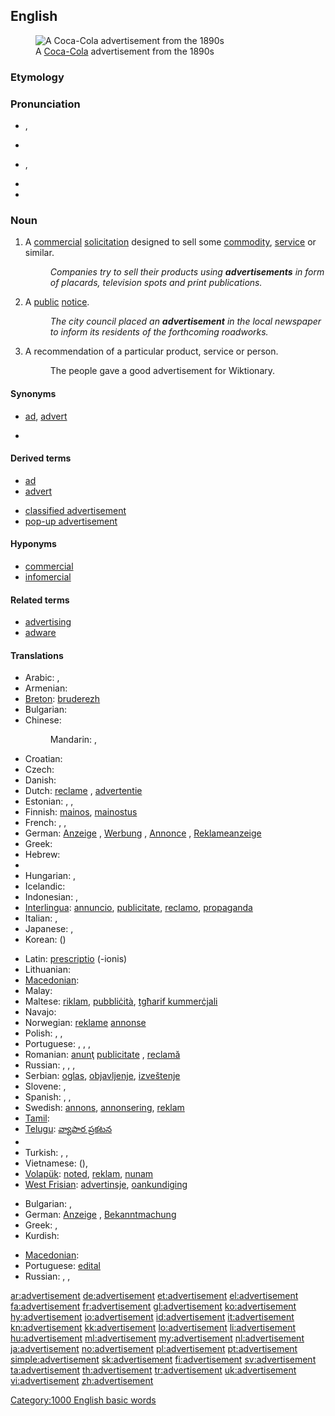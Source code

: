==English==
[[Image:Cocacola-5cents-1900 edit1.jpg|thumb|A [[Coca-Cola]] advertisement from the 1890s]]

===Etymology===
{{suffix|advertise|ment}}

===Pronunciation===
* {{a|UK}} {{IPA|/ədˈvɜːtɪsmənt/}}, {{SAMPA|/@d"v3:tIsm@nt/}}
* {{audio|Advertisement.ogg|Audio (UK)}}
* {{a|US}} {{IPA|/ˈædvɚˌtaɪzmənt/}}, {{SAMPA|/{"dv@`%taIzm@nt/}}
* {{audio|en-us-advertisement.ogg|Audio (US)}}
* {{hyphenation|ad|ver|tise|ment}}

===Noun===
{{wikipedia}}
{{en-noun}}

# {{marketing}} A [[commercial]] [[solicitation]] designed to sell some [[commodity]], [[service]] or similar.
#: ''Companies try to sell their products using '''advertisements''' in form of placards, television spots and print publications.''
# A [[public]] [[notice]].
#: ''The city council placed an '''advertisement''' in the local newspaper to inform its residents of the forthcoming roadworks.''
# A recommendation of a particular product, service or person.
#: The people gave a good advertisement for Wiktionary.

====Synonyms====
* {{sense|commercial solicitation}} [[ad]], [[advert]]
* {{sense|public notice}}

====Derived terms====
{{rel-top|terms derived from advertisement}}
* [[ad]]
* [[advert]]
{{rel-mid}}
* [[classified advertisement]]
* [[pop-up advertisement]]
{{rel-bottom}}

====Hyponyms====
* [[commercial]]
* [[infomercial]]

====Related terms====
* [[advertising]]
* [[adware]]

====Translations====
{{trans-top|commercial solicitation}}
* Arabic: {{t|ar|إيذان|m|tr='idhaan}},  {{t|ar|إعلان|m|tr='i3laan}}
* Armenian: {{t-|hy|գովազդ|tr=govazd}}
* [[Breton]]: [[bruderezh]] {{m}}
* Bulgarian: {{t+|bg|реклама|f}}
* Chinese:
*: Mandarin: {{t-|cmn|廣告|sc=Hani}},  {{t-|cmn|广告|tr=guǎnggào|sc=Hani}}
* Croatian: {{t-|hr|reklama}}
* Czech: {{t-|cs|reklama|f}}
* Danish: {{t-|da|reklame}}
* Dutch: [[reclame]] {{f}} {{m}}, [[advertentie]] {{f}}
* Estonian: {{t-|et|reklaam}}, {{t+|et|propaganda}}, {{t-|et|kuulutus}}
* Finnish: [[mainos]], [[mainostus]]
* French: {{t+|fr|publicité|f}}, {{t+|fr|pub|f}}, {{t+|fr|annonce|f}}
* German: [[Anzeige]] {{f}}, [[Werbung]] {{f}}, [[Annonce]] {{f}}, [[Reklameanzeige]] {{f}}
* Greek: {{t+|el|διαφήμιση|f|tr=diafimisi}}
* Hebrew: {{t|he|פרסומת|f|tr=pirsomet}}
* {{trreq|Hindi}}
* Hungarian: {{t+|hu|hirdetés}}, {{t+|hu|reklám}}
* Icelandic: {{t+|is|auglýsing|f}}
* Indonesian: {{t+|id|iklan|xs=Indonesian}}, {{t-|id|reklame|xs=Indonesian}}
* [[Interlingua]]: [[annuncio]], [[publicitate]], [[reclamo]], [[propaganda]]
* Italian: {{t+|it|annuncio|m}}, {{t-|it|pubblicità|f}}
* Japanese: {{t+|ja|広告|tr=こうこく, kōkoku}},  {{t-|ja|CM|tr=シーエム, shī-emu}}
* Korean: {{t+|ko|광고|tr=gwanggo|sc=Hang}} ({{t+|ko|廣告|sc=Hani}})
{{trans-mid}}
* Latin: [[prescriptio]] {{f}} (-ionis)
* Lithuanian: {{t-|lt|reklama|xs=Lithuanian}}
* [[Macedonian]]: {{t-|mk|реклама|f|tr=rekláma}}
* Malay: {{t-|ms|iklan|xs=Malay}}
* Maltese: [[riklam]], [[pubbliċità]], [[tgħarif kummerċjali]]
* Navajo: {{tø|nv|óʼoolkąąh}}
* Norwegian: [[reklame]] [[annonse]]
* Polish: {{t+|pl|ogłoszenie|n}}, {{t+|pl|reklama|f}}, {{t-|pl|anons|m}}
* Portuguese: {{t+|pt|anúncio|m}}, {{t+|pt|publicidade|f}}, {{t+|pt|reclame|m}}, {{t+|pt|propaganda|f}}
* Romanian: [[anunţ]] {{n}} [[publicitate]] {{f}}, [[reclamă]] {{f}}
* Russian: {{t+|ru|реклама|f|tr=rekláma}},  {{t+|ru|объявление|n|tr=ob”javlénije}},  {{t|ru|анонс|m|tr=anóns}},  {{t|ru|заявление|n|tr=zajavlénije}}
* Serbian: [[oglas]], [[objavljenje]], [[izveštenje]]
* Slovene: {{t+|sl|oglas|m}}, {{t-|sl|reklama|f}}
* Spanish: {{t-|es|anuncio|m}}, {{t+|es|publicidad|f}}, {{t+|es|reclamo|m}}
* Swedish: [[annons]], [[annonsering]], [[reklam]]
* [[Tamil]]: {{t|ta|விளம்பரம்|xs=Tamil}}
* [[Telugu]]: [[వ్యాపార ప్రకటన]]
* {{trreq|Thai}}
* Turkish: {{t+|tr|reklâm}}, {{t+|tr|ilan}}, {{t+|tr|duyuru}}
* Vietnamese: {{t+|vi|quảng cáo|xs=Vietnamese}} ({{t-|vi|廣告|sc=Hani|xs=Vietnamese}}), {{t+|vi|giới thiệu|xs=Vietnamese}}
* [[Volapük]]: [[noted]], [[reklam]], [[nunam]]
* [[West Frisian]]: [[advertinsje]], [[oankundiging]]
{{trans-bottom}}

{{trans-top|public notice}}
* Bulgarian: {{t|bg|обявление}},  {{t|bg|обява}}
* German: [[Anzeige]] {{f}}, [[Bekanntmachung]] {{f}}
* Greek: {{t+|el|διαφήμιση|f|tr=diafimisi}}, {{t+|el|αγγελία|f|tr=agelía}}
* Kurdish: {{ku-Arab|[[بۆزانین]]}}
{{trans-mid}}
* [[Macedonian]]: {{t|mk|оглас|m|tr=óglas}}
* Portuguese: [[edital]] {{m}}
* Russian: {{t+|ru|объявление|n|tr=ob”javlénije}}, {{t|ru|анонс|m|tr=anóns}}, {{t|ru|извещение|n|tr=izveščénije}}
{{trans-bottom}}

[[Category:1000 English basic words]]

[[ar:advertisement]]
[[de:advertisement]]
[[et:advertisement]]
[[el:advertisement]]
[[fa:advertisement]]
[[fr:advertisement]]
[[gl:advertisement]]
[[ko:advertisement]]
[[hy:advertisement]]
[[io:advertisement]]
[[id:advertisement]]
[[it:advertisement]]
[[kn:advertisement]]
[[kk:advertisement]]
[[lo:advertisement]]
[[li:advertisement]]
[[hu:advertisement]]
[[ml:advertisement]]
[[my:advertisement]]
[[nl:advertisement]]
[[ja:advertisement]]
[[no:advertisement]]
[[pl:advertisement]]
[[pt:advertisement]]
[[simple:advertisement]]
[[sk:advertisement]]
[[fi:advertisement]]
[[sv:advertisement]]
[[ta:advertisement]]
[[th:advertisement]]
[[tr:advertisement]]
[[uk:advertisement]]
[[vi:advertisement]]
[[zh:advertisement]]